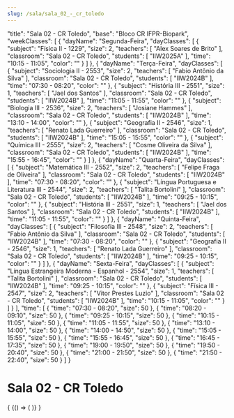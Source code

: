 ```yaml
---
slug: /sala/sala_02_-_cr_toledo
---
```


  "title": "Sala 02 - CR Toledo",
  "base": "Bloco CR IFPR-Biopark",
  "weekClasses": [
    {
      "dayName": "Segunda-Feira",
      "dayClasses": [
        {
          "subject": "Física II - 1229",
          "size": 2,
          "teachers": [
            "Alex Soares de Brito"
          ],
          "classroom": "Sala 02 - CR Toledo",
          "students": [
            "IIW2025A"
          ],
          "time": "10:15 - 11:05",
          "color": ""
        }
      ]
    },
    {
      "dayName": "Terça-Feira",
      "dayClasses": [
        {
          "subject": "Sociologia II - 2553",
          "size": 2,
          "teachers": [
            "Fabio Antônio da Silva"
          ],
          "classroom": "Sala 02 - CR Toledo",
          "students": [
            "IIW2024B"
          ],
          "time": "07:30 - 08:20",
          "color": ""
        },
        {
          "subject": "História III - 2551",
          "size": 1,
          "teachers": [
            "Jael dos Santos"
          ],
          "classroom": "Sala 02 - CR Toledo",
          "students": [
            "IIW2024B"
          ],
          "time": "11:05 - 11:55",
          "color": ""
        },
        {
          "subject": "Biologia III - 2536",
          "size": 2,
          "teachers": [
            "Josiane Hammes"
          ],
          "classroom": "Sala 02 - CR Toledo",
          "students": [
            "IIW2024B"
          ],
          "time": "13:10 - 14:00",
          "color": ""
        },
        {
          "subject": "Geografia II - 2546",
          "size": 1,
          "teachers": [
            "Renato Lada Guerreiro"
          ],
          "classroom": "Sala 02 - CR Toledo",
          "students": [
            "IIW2024B"
          ],
          "time": "15:05 - 15:55",
          "color": ""
        },
        {
          "subject": "Química III - 2555",
          "size": 2,
          "teachers": [
            "Cosme Oliveira da Silva"
          ],
          "classroom": "Sala 02 - CR Toledo",
          "students": [
            "IIW2024B"
          ],
          "time": "15:55 - 16:45",
          "color": ""
        }
      ]
    },
    {
      "dayName": "Quarta-Feira",
      "dayClasses": [
        {
          "subject": "Matemática III - 2552",
          "size": 2,
          "teachers": [
            "Felipe Fraga de Oliveira"
          ],
          "classroom": "Sala 02 - CR Toledo",
          "students": [
            "IIW2024B"
          ],
          "time": "07:30 - 08:20",
          "color": ""
        },
        {
          "subject": "Língua Portuguesa e Literatura III - 2544",
          "size": 2,
          "teachers": [
            "Talita Bortolini"
          ],
          "classroom": "Sala 02 - CR Toledo",
          "students": [
            "IIW2024B"
          ],
          "time": "09:25 - 10:15",
          "color": ""
        },
        {
          "subject": "História III - 2551",
          "size": 1,
          "teachers": [
            "Jael dos Santos"
          ],
          "classroom": "Sala 02 - CR Toledo",
          "students": [
            "IIW2024B"
          ],
          "time": "11:05 - 11:55",
          "color": ""
        }
      ]
    },
    {
      "dayName": "Quinta-Feira",
      "dayClasses": [
        {
          "subject": "Filosofia III - 2548",
          "size": 2,
          "teachers": [
            "Fabio Antônio da Silva"
          ],
          "classroom": "Sala 02 - CR Toledo",
          "students": [
            "IIW2024B"
          ],
          "time": "07:30 - 08:20",
          "color": ""
        },
        {
          "subject": "Geografia II - 2546",
          "size": 1,
          "teachers": [
            "Renato Lada Guerreiro"
          ],
          "classroom": "Sala 02 - CR Toledo",
          "students": [
            "IIW2024B"
          ],
          "time": "09:25 - 10:15",
          "color": ""
        }
      ]
    },
    {
      "dayName": "Sexta-Feira",
      "dayClasses": [
        {
          "subject": "Língua Estrangeira Moderna - Espanhol - 2554",
          "size": 1,
          "teachers": [
            "Talita Bortolini"
          ],
          "classroom": "Sala 02 - CR Toledo",
          "students": [
            "IIW2024B"
          ],
          "time": "09:25 - 10:15",
          "color": ""
        },
        {
          "subject": "Física III - 2547",
          "size": 2,
          "teachers": [
            "Vitor Prestes Luzio"
          ],
          "classroom": "Sala 02 - CR Toledo",
          "students": [
            "IIW2024B"
          ],
          "time": "10:15 - 11:05",
          "color": ""
        }
      ]
    }
  ],
  "time": [
    {
      "time": "07:30 - 08:20",
      "size": 50
    },
    {
      "time": "08:20 - 09:10",
      "size": 50
    },
    {
      "time": "09:25 - 10:15",
      "size": 50
    },
    {
      "time": "10:15 - 11:05",
      "size": 50
    },
    {
      "time": "11:05 - 11:55",
      "size": 50
    },
    {
      "time": "13:10 - 14:00",
      "size": 50
    },
    {
      "time": "14:00 - 14:50",
      "size": 50
    },
    {
      "time": "15:05 - 15:55",
      "size": 50
    },
    {
      "time": "15:55 - 16:45",
      "size": 50
    },
    {
      "time": "16:45 - 17:35",
      "size": 50
    },
    {
      "time": "19:00 - 19:50",
      "size": 50
    },
    {
      "time": "19:50 - 20:40",
      "size": 50
    },
    {
      "time": "21:00 - 21:50",
      "size": 50
    },
    {
      "time": "21:50 - 22:40",
      "size": 50
    }
  ]
}

# Sala 02 - CR Toledo

<div>
  {
    <BrowserOnly>
      {() => (
        <Grid
          title={data.title}
          weekClasses={data.weekClasses}
          time={data.time}
        />
      )}
    </BrowserOnly>
  }
</div>
